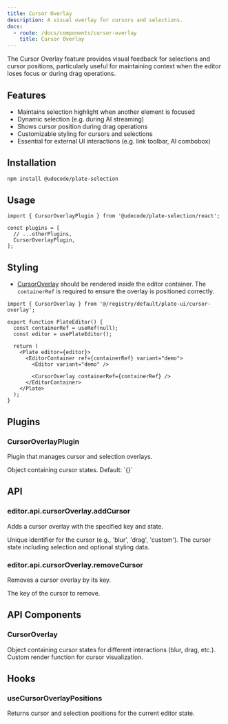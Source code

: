 ```yaml
---
title: Cursor Overlay
description: A visual overlay for cursors and selections.
docs:
  - route: /docs/components/cursor-overlay
    title: Cursor Overlay
---
```


<ComponentPreview name="playground-demo" id="cursor-overlay" />

<PackageInfo>

The Cursor Overlay feature provides visual feedback for selections and cursor positions, particularly useful for maintaining context when the editor loses focus or during drag operations.

## Features

- Maintains selection highlight when another element is focused
- Dynamic selection (e.g. during AI streaming)
- Shows cursor position during drag operations
- Customizable styling for cursors and selections
- Essential for external UI interactions (e.g. link toolbar, AI combobox)

</PackageInfo>

## Installation

```bash
npm install @udecode/plate-selection
```

## Usage

```tsx
import { CursorOverlayPlugin } from '@udecode/plate-selection/react';

const plugins = [
  // ...otherPlugins,
  CursorOverlayPlugin,
];
```

## Styling

- [CursorOverlay](/docs/components/cursor-overlay) should be rendered inside the editor container. The `containerRef` is required to ensure the overlay is positioned correctly.

```tsx lines={12}
import { CursorOverlay } from '@/registry/default/plate-ui/cursor-overlay';

export function PlateEditor() {
  const containerRef = useRef(null);
  const editor = usePlateEditor();

  return (
    <Plate editor={editor}>
      <EditorContainer ref={containerRef} variant="demo">
        <Editor variant="demo" />

        <CursorOverlay containerRef={containerRef} />
      </EditorContainer>
    </Plate>
  );
}
```

## Plugins

### CursorOverlayPlugin

Plugin that manages cursor and selection overlays.

<APIOptions>
<APIItem name="cursors" type="Record<string, CursorState<CursorData>>">
Object containing cursor states. Default: `{}`
</APIItem>
</APIOptions>

## API

### editor.api.cursorOverlay.addCursor

Adds a cursor overlay with the specified key and state.

<APIParameters>
  <APIItem name="key" type="string">
    Unique identifier for the cursor (e.g., 'blur', 'drag', 'custom').
  </APIItem>
  <APIItem name="cursor" type="CursorState<CursorData>">
    The cursor state including selection and optional styling data.
  </APIItem>
</APIParameters>

### editor.api.cursorOverlay.removeCursor

Removes a cursor overlay by its key.

<APIParameters>
  <APIItem name="key" type="string">
    The key of the cursor to remove.
  </APIItem>
</APIParameters>

## API Components

### CursorOverlay

<APIProps>
  <APIItem name="cursors" type="Record<string, CursorState<CursorData>>">
    Object containing cursor states for different interactions (blur, drag, etc.).
  </APIItem>
  <APIItem name="onRenderCursor" type="(props: CursorProps) => React.ReactNode">
    Custom render function for cursor visualization.
  </APIItem>
</APIProps>

## Hooks

### useCursorOverlayPositions

Returns cursor and selection positions for the current editor state.
